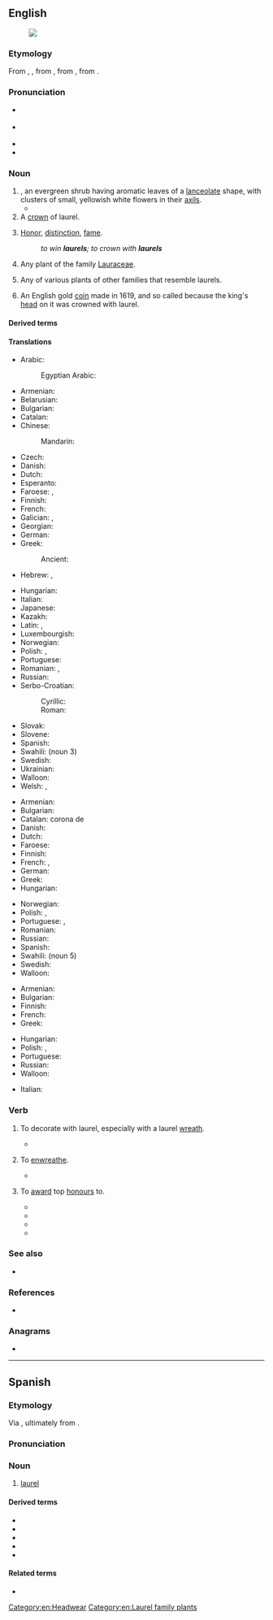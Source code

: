 {{also|Laurel}}
==English==
{{wikipedia}}
[[Image:Laurier.jpg|thumb|''{{ll|mul|Laurus nobilis}}'']]

===Etymology===
From {{inh|en|enm|lorrer}}, {{der|en|xno|lorer}}, from {{der|en|fro|lorier}}, from {{m|fro|lor}}, from {{der|en|la|laurus||laurel}}.

===Pronunciation===
* {{a|UK}} {{IPA|en|/ˈlɒɹ.əl/|/ˈlɔːɹ.əl/}}
* {{a|US}} {{IPA|en|/ˈlɔɹ.əl/}}
* {{audio|en|en-us-laurel.ogg|Audio (US)}}
* {{rhymes|en|ɒɹəl}}

===Noun===
{{en-noun|~}}

# ''{{ll|mul|Laurus nobilis}}'', an evergreen shrub having aromatic leaves of a [[lanceolate]] shape, with clusters of small, yellowish white flowers in their [[axil]]s.
#* {{quote-journal|1=en|year=March 1920|author=Alice Ballantine Kirjassoff|title=FORMOSA THE BEAUTIFUL|journal=National Geographic Magazine|url=https://archive.org/details/nationalgeograp371920nati/page/266|page=265-6|text=Now large tracts of land are given over to the cultivation of the camphor '''laurel'''.}}
# A [[crown]] of laurel.
# {{lb|en|figuratively|chiefly|in the plural}} [[honor|Honor]], [[distinction]], [[fame]].
#: ''to win '''laurels'''; to crown with '''laurels'''''
# {{lb|en|botany}} Any plant of the family [[Lauraceae]].
# {{lb|en|botany}} Any of various plants of other families that resemble laurels.
# {{lb|en|historical}} An English gold [[coin]] made in 1619, and so called because the king's [[head]] on it was crowned with laurel.

====Derived terms====
{{der3|en
|[[American laurel]] (''{{ll|mul|Kalmia latifolia}}'')
|[[bay laurel]] (''{{ll|mul|Laurus nobilis}}'')
|[[California laurel]] (''{{ll|mul|Umbellularia californica}}'')
|cherry laurel
|[[great laurel]] ({{taxlink|Rhododendron maximum|species|ver=161006}})
|[[ground laurel]] ({{taxlink|Epigaea repens|species}})
|Laurel County
|laurel water
|laurel wreath
|[[mountain laurel]] (''{{ll|mul|Kalmia latifolia}}'')
|{{vern|New Zealand laurel}}
|{{vern|Oregon laurel}} (''{{ll|mul|Umbellularia californica}}'')
|{{vern|Portugal laurel}} ({{taxlink|Prunus lusitanica|species|ver=190204}})
|rest on one's laurels
|[[rose laurel]] (''{{ll|mul|Nerium oleander}}'')
|[[sheep laurel]] ({{taxlink|Kalmia angustifolia|species|ver=190204}})
|{{vern|spotted laurel}} ({{taxlink|Aucuba japonica|species|ver=190204}})
|{{vern|spurge laurel}} ({{taxlink|Daphne laureola|species|ver=190204}})
|{{vern|West Indian laurel}}
}}

====Translations====
{{trans-top|''Laurus nobilis''}}
* Arabic: {{t|ar|غَار|m}}
*: Egyptian Arabic: {{t|arz|لاوري|m|tr=lauri|sc=Arab}}
* Armenian: {{t+|hy|դափնի}}
* Belarusian: {{t|be|лаўр|m}}
* Bulgarian: {{t|bg|лавър|m|sc=Cyrl}}
* Catalan: {{t+|ca|llorer|m}}
* Chinese:
*: Mandarin: {{t+|cmn|月桂|tr=yuèguì}}
* Czech: {{t+|cs|vavřín|m}}
* Danish: {{t|da|laurbær|n|c}}
* Dutch: {{t+|nl|laurier|m}}
* Esperanto: {{t|eo|laŭro}}
* Faroese: {{t|fo|lavrberjatræ|n}}, {{t|fo|lavrber|n}}
* Finnish: {{t+|fi|laakeri}}
* French: {{t+|fr|laurier|m}}
* Galician: {{t+|gl|loureiro|m}}, {{t|gl|gamallo|m}}
* Georgian: {{t|ka|დაფნა}}
* German: {{t+|de|Lorbeer|m}}
* Greek: {{t+|el|δάφνη|f}}
*: Ancient: {{t|grc|δάφνη|f}}
* Hebrew: {{t+|he|דַּפְנָה|f|tr=dafná}}, {{t+|he|עָר|m|tr='ar}}
{{trans-mid}}
* Hungarian: {{t+|hu|babér}}
* Italian: {{t+|it|alloro|m}}
* Japanese: {{t|ja|月桂|tr=げっけい, gekkei}}
* Kazakh: {{t|kk|дәмжапырақ}}
* Latin: {{t|la|laurus|f}}, {{t|la|laurea|f}}
* Luxembourgish: {{t|lb|Lorber|m}}
* Norwegian: {{t|no|laurbær|n}}
* Polish: {{t+|pl|wawrzyn|m}}, {{t+|pl|laur|m}}
* Portuguese: {{qualifier|Brazil}} {{t+|pt|louro|m}}
* Romanian: {{t+|ro|laur|m}}, {{t+|ro|dafin|m}}
* Russian: {{t+|ru|лавр|m}}
* Serbo-Croatian:
*: Cyrillic: {{t|sh|ло̏во̄р|m|sc=Cyrl}}
*: Roman: {{t+|sh|lȍvōr|m}}
* Slovak: {{t+|sk|vavrín|m}}
* Slovene: {{t+|sl|lôvor|m}}
* Spanish: {{t+|es|laurel|m}}
* Swahili: {{t|sw|mbei|s}} (noun 3)
* Swedish: {{t+|sv|lager}}
* Ukrainian: {{t|uk|лавр|m}}
* Walloon: {{t+|wa|lawri|m}}
* Welsh: {{t|cy|llawryf|m}}, {{t|cy|llawryfoedd|p}}
{{trans-bottom}}

{{trans-top|crown of laurel}}
* Armenian: {{t+|hy|դափնեպսակ}}
* Bulgarian: {{t|bg|лавров венец|m}}
* Catalan: corona de {{t+|ca|llorer}}
* Danish: {{t|da|laurbærkrans|c}}
* Dutch: {{t|nl|laurierkroon|m|f}}
* Faroese: {{t|fo|lavrberjakransur|m}}
* Finnish: {{t+|fi|laakeriseppele}}
* French: {{t|fr|[[couronne]] de [[laurier]]|f}}, {{t|fr|[[couronne]] de [[lauriers]]|f}} <!-- was "[[couronne]] de [[laurier]]" - assumed sum-of-parts; if an idiom, remove the wikilinks to the individual words. see [[User:Kephir/gadgets/xte#Translation_fixing]] -->
* German: {{t+|de|Lorbeerkranz|m}}
* Greek: {{t+|el|κότινος|m}}
* Hungarian: {{t+|hu|babérkoszorú}}
{{trans-mid}}
* Norwegian: {{t|no|laurbærkrans|m}}
* Polish: {{t+|pl|wawrzyn|m}}, {{t+|pl|laur|m}}
* Portuguese: {{t|pt|[[coroa]] [[de]] [[louro]]|f}}, {{t+|pt|louros|m-p}}
* Romanian: {{t|ro|coroană de lauri}}
* Russian: {{t|ru|ла́вровый вено́к|m}}
* Spanish: {{t|es|corona de laurel|f}}
* Swahili: {{t|sw|taji la mbei}} (noun 5)
* Swedish: {{t+|sv|lagerkrans}}
* Walloon: {{t+|wa|lawris|m-p}}
{{trans-bottom}}

{{trans-top|honor, distinction}}
* Armenian: {{t+|hy|դափնի}}
* Bulgarian: {{t+|bg|почести|f-p}}
* Finnish: {{t+|fi|laakeri|p|alt=laakerit}}
* French: {{t+|fr|lauriers|m-p}}
* Greek: {{t+|el|δάφνες|f-p}}
{{trans-mid}}
* Hungarian: {{t+|hu|babérkoszorú}}
* Polish: {{t+|pl|wawrzyn|m}}, {{t+|pl|laur|m}}
* Portuguese: {{t|pt|láurea|f}}
* Russian: {{t|ru|ла́вры|m-p}}
* Walloon: {{t+|wa|lawris|m-p}}
{{trans-bottom}}

{{checktrans-top}}
* Italian: {{t+check|it|allori|m-p}}
{{trans-mid}}
{{trans-bottom}}

===Verb===
{{en-verb|pres_ptc2=laurelling|past2=laurelled|past_ptc2=laurelled}}

# {{lb|en|transitive}} To decorate with laurel, especially with a laurel [[wreath]].
#* {{quote-book|en|year=2014 |title=A Nocturne of Echoes  |author=Cayden Carrico  |page=32 |ISBN=1491744944 |passage=Windows peered from the spaces between the columns, which rose to hold up the large portico '''laureling''' the home with chiseled, decorative wreaths and curving spirals. }}
# {{lb|en|transitive}} To [[enwreathe]].
#* {{quote-book|en|year=2013 |title=The Twelve-Fingered Boy  |author=John Hornor Jacobs  |page=161 |ISBN=1467731307 |passage=It wasn't hot this late in the year, and the sun was low in the southern sky, bracketed by pines and nearly hidden by a tree line '''laureling''' a trailer park. }}
# {{lb|en|transitive|informal}} To [[award]] top [[honour]]s to.
#* {{quote-book|en|year=1866 |title=The crusher' and the Cross  |author=Archibald Fergusson  |page=149 |ISBN= |passage=In this regiment there was a young corporal, a native of Little K . He was '''laurelled''' and decorated more than many of his companions, for he excelled them all in courage, coolness, and daring. In one thing more he also excelled them — he was cruel, he was dissipated, and he was vicious in his tastes. }}
#* {{quote-book|en|year=1927|title=Modern humanists reconsidered  |author= John Mackinnon Robertson |page=29 |ISBN= |passage=Not in any vision of that order did he figure for most of the admirers who '''laurelled''' him on his eightieth birthday and the few who go on '''laurelling''' him still. }}
#* {{quote-book|en|year=2010 |title=The End of the Party |author=Andrew Rawnsley  |page= |ISBN=0141969709 |passage=He was '''laurelled''' in admiring headlines from both left and right.  }}
#* {{quote-book|en|year=2017|title=Cloud of Witnesses: Dead People I Knew When They Were Alive |author=George William Rutler  |page= |ISBN=1594170983 |passage= In 1973, the modern papist missionary was '''laurelled''' an honorary Doctor of Divinity by the institution founded by a Congregationalist missionary to the Indians of the northern wilds. }}

===See also===
* {{l|en|Laurel and Hardy}}

===References===
* {{R:OneLook}}

===Anagrams===
* {{anagrams|en|a=aellru|allure}}

[[Category:en:Headwear]]
[[Category:en:Laurel family plants]]

----

==Spanish==

===Etymology===
Via {{bor|es|pro|laurier}}, ultimately from {{der|es|la|laurus||laurel}}.

===Pronunciation===
{{es-IPA}}

===Noun===
{{es-noun|m}}

# {{lb|es|plant}} [[#English|laurel]]

====Derived terms====
* {{l|es|dormirse en los laureles}}
* {{l|es|laurel alejandrino}}
* {{l|es|laurel cerezo}}
* {{l|es|laurel real}}
* {{l|es|laurel rosa}}

====Related terms====
* {{l|es|laurear}}

{{C|es|Herbs|Spices and herbs}}
